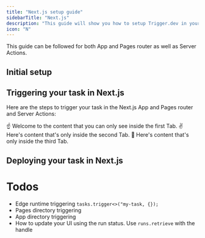 ```yaml
---
title: "Next.js setup guide"
sidebarTitle: "Next.js"
description: "This guide will show you how to setup Trigger.dev in your existing Next.js project, test an example task, and view the run."
icon: "N"
---
```



<Note>This guide can be followed for both App and Pages router as well as Server Actions.</Note>

<Prerequisites framework="Next.js" />

## Initial setup

<Steps>
    <CliInitStep />
    <CliDevStep />
    <CliRunTestStep />
    <CliViewRunStep />
</Steps>

## Triggering your task in Next.js

Here are the steps to trigger your task in the Next.js App and Pages router and Server Actions:

<Tabs>
  <Tab title="Pages Router">
    ☝️ Welcome to the content that you can only see inside the first Tab.
  </Tab>
  <Tab title="App Router">
    ✌️ Here's content that's only inside the second Tab.
  </Tab>
  <Tab title="Server Actions">
    💪 Here's content that's only inside the third Tab.
  </Tab>
</Tabs>

## Deploying your task in Next.js

# Todos

- Edge runtime triggering `tasks.trigger<>("my-task, {});`
- Pages directory triggering
- App directory triggering
- How to update your UI using the run status. Use `runs.retrieve` with the handle

<UsefulNextSteps />
